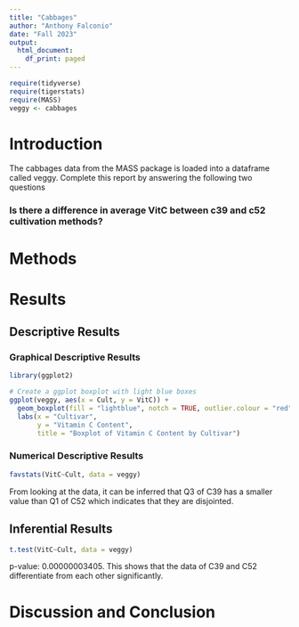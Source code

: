 ```yaml
---
title: "Cabbages"
author: "Anthony Falconio"
date: "Fall 2023"
output:
  html_document:
    df_print: paged
---
```


```r
require(tidyverse)
require(tigerstats)
require(MASS)
veggy <- cabbages
```

# Introduction

<!--In this section you explain what you are trying to show.  Where did the data come from?  What is the research or other question you are trying to answer?!-->
 The cabbages data from the MASS package is loaded into a dataframe called veggy. Complete this report by answering the following two questions  
 
### Is there a difference in average VitC between c39 and c52 cultivation methods?  

# Methods

<!--Decide on your methods:  use "variable analysis" or other appropriate descriptors.  Make sure to choose at least one graphical method and at least one numerical method.!-->

# Results

<!--Divide this section into two sub-sections:  One for your descriptive  results and one for your inferential results.!-->

## Descriptive Results

### Graphical Descriptive Results

<!--Graphical results here.  Make sure to show your code.  Provide appropriate labels for axes, giving units if possible, and provide a good title for the graph, too.  Use the graphical results to describe the patterns if any that exist in the data as focused toward the research question!-->
```r
library(ggplot2)

# Create a ggplot boxplot with light blue boxes
ggplot(veggy, aes(x = Cult, y = VitC)) +
  geom_boxplot(fill = "lightblue", notch = TRUE, outlier.colour = "red") +  # Set box fill color to light blue, notch to TRUE, and outlier color to red
  labs(x = "Cultivar", 
       y = "Vitamin C Content",
       title = "Boxplot of Vitamin C Content by Cultivar")


```



### Numerical Descriptive Results

<!--Numerical results go here. Use the numerical results to describe the patterns if any that exist in the data as focused toward the research question!-->
```r
favstats(VitC~Cult, data = veggy)
```
From looking at the data, it can be inferred that Q3 of C39 has a smaller value than Q1 of C52 which indicates that they are disjointed.

## Inferential Results

<!--State hypothesis clearly.  Make sure your discussion of the inferential test covers all the aspects that the test output produces, such as test statistic, p-value etc.  Make a decision about the null hypothesis, explain the assumptions on which the selected test/procedure was based, and why the chosen procedure satisfys the assumptions and is appropriate to answer the research question!-->
```r
t.test(VitC~Cult, data = veggy)
```
p-value: 0.00000003405. This shows that the data of C39 and C52 differentiate from each other significantly. 

# Discussion and Conclusion

<!--Discussion and conclusion here.  If you found a relationship be sure to consider whether the relationship occurs because one of the variavbles causes the other, or whether they perhasps are related for some other reason.  Watch the chapter 6 videos from the GeorgeTown videos collection.!-->
